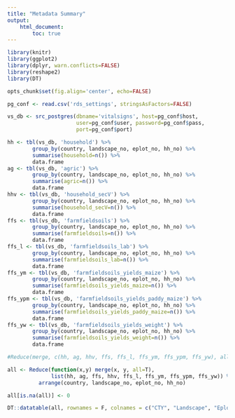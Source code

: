 ```yaml
---
title: "Metadata Summary"
output:
    html_document:
        toc: true
---
```


``` r
library(knitr)
library(ggplot2)
library(dplyr, warn.conflicts=FALSE)
library(reshape2)
library(DT)

opts_chunk$set(fig.align='center', echo=FALSE)

pg_conf <- read.csv('rds_settings', stringsAsFactors=FALSE)

vs_db <- src_postgres(dbname='vitalsigns', host=pg_conf$host,
                      user=pg_conf$user, password=pg_conf$pass,
                      port=pg_conf$port)

hh <- tbl(vs_db, 'household') %>%
        group_by(country, landscape_no, eplot_no, hh_no) %>% 
        summarise(household=n()) %>%
        data.frame
ag <- tbl(vs_db, 'agric') %>%
        group_by(country, landscape_no, eplot_no, hh_no) %>% 
        summarise(agric=n()) %>%
        data.frame
hhv <- tbl(vs_db, 'household_secV') %>%
        group_by(country, landscape_no, eplot_no, hh_no) %>% 
        summarise(household_secV=n()) %>%
        data.frame
ffs <- tbl(vs_db, 'farmfieldsoils') %>%
        group_by(country, landscape_no, eplot_no, hh_no) %>% 
        summarise(farmfieldsoils=n()) %>%
        data.frame
ffs_l <- tbl(vs_db, 'farmfieldsoils_lab') %>%
        group_by(country, landscape_no, eplot_no, hh_no) %>% 
        summarise(farmfieldsoils_lab=n()) %>%
        data.frame
ffs_ym <- tbl(vs_db, 'farmfieldsoils_yields_maize') %>%
        group_by(country, landscape_no, eplot_no, hh_no) %>% 
        summarise(farmfieldsoils_yields_maize=n()) %>%
        data.frame
ffs_ypm <- tbl(vs_db, 'farmfieldsoils_yields_paddy_maize') %>%
        group_by(country, landscape_no, eplot_no, hh_no) %>% 
        summarise(farmfieldsoils_yields_paddy_maize=n()) %>%
        data.frame
ffs_yw <- tbl(vs_db, 'farmfieldsoils_yields_weight') %>%
        group_by(country, landscape_no, eplot_no, hh_no) %>% 
        summarise(farmfieldsoils_yields_weight=n()) %>%
        data.frame

#Reduce(merge, c(hh, ag, hhv, ffs, ffs_l, ffs_ym, ffs_ypm, ffs_yw), all=T)

all <- Reduce(function(x,y) merge(x, y, all=T),
              list(hh, ag, ffs, hhv, ffs_l, ffs_ym, ffs_ypm, ffs_yw)) %>%
          arrange(country, landscape_no, eplot_no, hh_no)

all[is.na(all)] <- 0
```
```r
DT::datatable(all, rownames = F, colnames = c("CTY", "Landscape", "Eplot", "HH", "Household", "Agric", "FFS", "SecV", "FFS Lab", "Yields M", "Yields PM", "Yields W"))
```

